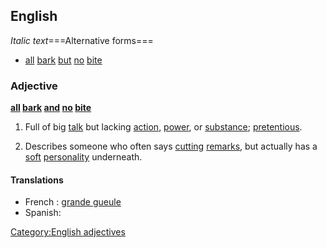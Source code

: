==English==

''Italic text''===Alternative forms===
* [[all]] [[bark]] [[but]] [[no]] [[bite]]

===Adjective===
'''[[all]] [[bark]] [[and]] [[no]] [[bite]]'''

# {{idiomatic}} Full of big [[talk]] but lacking [[action]], [[power]], or [[substance]]; [[pretentious]].
# {{idiomatic}} Describes someone who often says [[cutting]] [[remarks]], but actually has a [[soft]] [[personality]] underneath.

====Translations====
* French : [[grande gueule]]
* Spanish: {{t-|es|mucho ruido y pocas nueces|m}}

[[Category:English adjectives]]